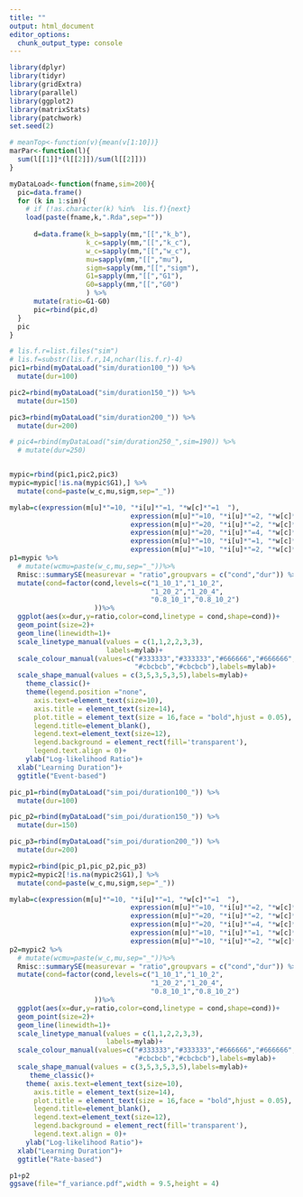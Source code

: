 ```yaml
---
title: ""
output: html_document
editor_options: 
  chunk_output_type: console
---
```


```r
library(dplyr)
library(tidyr)
library(gridExtra)
library(parallel)
library(ggplot2)
library(matrixStats)
library(patchwork)
set.seed(2)
```

```r
# meanTop<-function(v){mean(v[1:10])}
marPar<-function(l){
  sum(l[[1]]*(l[[2]])/sum(l[[2]]))
}
```

```r
myDataLoad<-function(fname,sim=200){
  pic=data.frame()
  for (k in 1:sim){
    # if (!as.character(k) %in%  lis.f){next}
    load(paste(fname,k,".Rda",sep=""))
      
      d=data.frame(k_b=sapply(mm,"[[","k_b"),
                   k_c=sapply(mm,"[[","k_c"),
                   w_c=sapply(mm,"[[","w_c"),
                   mu=sapply(mm,"[[","mu"),
                   sigm=sapply(mm,"[[","sigm"),
                   G1=sapply(mm,"[[","G1"),
                   G0=sapply(mm,"[[","G0")
                   ) %>%
      mutate(ratio=G1-G0)
      pic=rbind(pic,d)
  }
  pic
}
```

```r
# lis.f.r=list.files("sim")
# lis.f=substr(lis.f.r,14,nchar(lis.f.r)-4) 
pic1=rbind(myDataLoad("sim/duration100_")) %>%
  mutate(dur=100)

pic2=rbind(myDataLoad("sim/duration150_")) %>%
  mutate(dur=150)

pic3=rbind(myDataLoad("sim/duration200_")) %>%
  mutate(dur=200)

# pic4=rbind(myDataLoad("sim/duration250_",sim=190)) %>%
  # mutate(dur=250)


mypic=rbind(pic1,pic2,pic3)
mypic=mypic[!is.na(mypic$G1),] %>%
  mutate(cond=paste(w_c,mu,sigm,sep="_"))

mylab=c(expression(m[u]*"=10, "*i[u]*"=1, "*w[c]*"=1  "),
                              expression(m[u]*"=10, "*i[u]*"=2, "*w[c]*"=1  "),
                              expression(m[u]*"=20, "*i[u]*"=2, "*w[c]*"=1  "),
                              expression(m[u]*"=20, "*i[u]*"=4, "*w[c]*"=1  "),
                              expression(m[u]*"=10, "*i[u]*"=1, "*w[c]*"=0.8"),
                              expression(m[u]*"=10, "*i[u]*"=2, "*w[c]*"=0.8"))
p1=mypic %>% 
  # mutate(wcmu=paste(w_c,mu,sep="_"))%>%
  Rmisc::summarySE(measurevar = "ratio",groupvars = c("cond","dur")) %>%
  mutate(cond=factor(cond,levels=c("1_10_1","1_10_2",
                                   "1_20_2","1_20_4",
                                   "0.8_10_1","0.8_10_2")
                     ))%>%
  ggplot(aes(x=dur,y=ratio,color=cond,linetype = cond,shape=cond))+
  geom_point(size=2)+
  geom_line(linewidth=1)+
  scale_linetype_manual(values = c(1,1,2,2,3,3),
                        labels=mylab)+
  scale_colour_manual(values=c("#333333","#333333","#666666","#666666",
                               "#cbcbcb","#cbcbcb"),labels=mylab)+
  scale_shape_manual(values = c(3,5,3,5,3,5),labels=mylab)+
    theme_classic()+
    theme(legend.position ="none",
      axis.text=element_text(size=10),
      axis.title = element_text(size=14),
      plot.title = element_text(size = 16,face = "bold",hjust = 0.05),
      legend.title=element_blank(),
      legend.text=element_text(size=12),
      legend.background = element_rect(fill='transparent'),
      legend.text.align = 0)+
    ylab("Log-likelihood Ratio")+
  xlab("Learning Duration")+
  ggtitle("Event-based")
```

```r
pic_p1=rbind(myDataLoad("sim_poi/duration100_")) %>%
  mutate(dur=100)

pic_p2=rbind(myDataLoad("sim_poi/duration150_")) %>%
  mutate(dur=150)

pic_p3=rbind(myDataLoad("sim_poi/duration200_")) %>%
  mutate(dur=200)

mypic2=rbind(pic_p1,pic_p2,pic_p3)
mypic2=mypic2[!is.na(mypic2$G1),] %>%
  mutate(cond=paste(w_c,mu,sigm,sep="_"))

mylab=c(expression(m[u]*"=10, "*i[u]*"=1, "*w[c]*"=1  "),
                              expression(m[u]*"=10, "*i[u]*"=2, "*w[c]*"=1  "),
                              expression(m[u]*"=20, "*i[u]*"=2, "*w[c]*"=1  "),
                              expression(m[u]*"=20, "*i[u]*"=4, "*w[c]*"=1  "),
                              expression(m[u]*"=10, "*i[u]*"=1, "*w[c]*"=0.8"),
                              expression(m[u]*"=10, "*i[u]*"=2, "*w[c]*"=0.8"))
p2=mypic2 %>% 
  # mutate(wcmu=paste(w_c,mu,sep="_"))%>%
  Rmisc::summarySE(measurevar = "ratio",groupvars = c("cond","dur")) %>%
  mutate(cond=factor(cond,levels=c("1_10_1","1_10_2",
                                   "1_20_2","1_20_4",
                                   "0.8_10_1","0.8_10_2")
                     ))%>%
  ggplot(aes(x=dur,y=ratio,color=cond,linetype = cond,shape=cond))+
  geom_point(size=2)+
  geom_line(linewidth=1)+
  scale_linetype_manual(values = c(1,1,2,2,3,3),
                        labels=mylab)+
  scale_colour_manual(values=c("#333333","#333333","#666666","#666666",
                               "#cbcbcb","#cbcbcb"),labels=mylab)+
  scale_shape_manual(values = c(3,5,3,5,3,5),labels=mylab)+
     theme_classic()+
    theme( axis.text=element_text(size=10),
      axis.title = element_text(size=14),
      plot.title = element_text(size = 16,face = "bold",hjust = 0.05),
      legend.title=element_blank(),
      legend.text=element_text(size=12),
      legend.background = element_rect(fill='transparent'),
      legend.text.align = 0)+
    ylab("Log-likelihood Ratio")+
  xlab("Learning Duration")+
  ggtitle("Rate-based")
```

```r
p1+p2
ggsave(file="f_variance.pdf",width = 9.5,height = 4)
```


